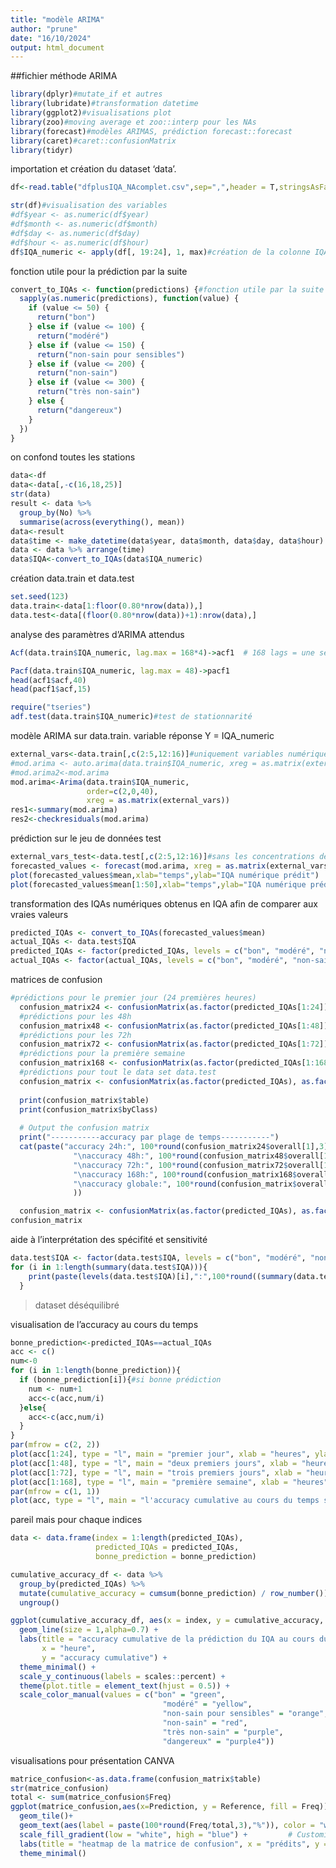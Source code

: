 ---
title: "modèle ARIMA"
author: "prune"
date: "16/10/2024"
output: html_document
---

##fichier méthode ARIMA

```{r}
library(dplyr)#mutate_if et autres
library(lubridate)#transformation datetime
library(ggplot2)#visualisations plot
library(zoo)#moving average et zoo::interp pour les NAs
library(forecast)#modèles ARIMAS, prédiction forecast::forecast
library(caret)#caret::confusionMatrix
library(tidyr)
```

importation et création du dataset 'data'.
```{r}
df<-read.table("dfplusIQA_NAcomplet.csv",sep=",",header = T,stringsAsFactors = T)#nom du fichier avec NAs imputés, toutes colonnes créées| s'assurer que le jeu de données s'appelle df

str(df)#visualisation des variables
#df$year <- as.numeric(df$year)
#df$month <- as.numeric(df$month)
#df$day <- as.numeric(df$day)
#df$hour <- as.numeric(df$hour)
df$IQA_numeric <- apply(df[, 19:24], 1, max)#création de la colonne IQA_numeric à partir des IQA individuelles
```

fonction utile pour la prédiction par la suite
```{r}
convert_to_IQAs <- function(predictions) {#fonction utile par la suite
  sapply(as.numeric(predictions), function(value) {
    if (value <= 50) {
      return("bon")
    } else if (value <= 100) {
      return("modéré")
    } else if (value <= 150) {
      return("non-sain pour sensibles")
    } else if (value <= 200) {
      return("non-sain")
    } else if (value <= 300) {
      return("très non-sain")
    } else {
      return("dangereux")
    }
  })
}
```

on confond toutes les stations
```{r}
data<-df
data<-data[,-c(16,18,25)]
str(data)
result <- data %>%
  group_by(No) %>%                        
  summarise(across(everything(), mean))    
data<-result
data$time <- make_datetime(data$year, data$month, data$day, data$hour)
data <- data %>% arrange(time)
data$IQA<-convert_to_IQAs(data$IQA_numeric)
```

création data.train et data.test
```{r}
set.seed(123)
data.train<-data[1:floor(0.80*nrow(data)),]
data.test<-data[(floor(0.80*nrow(data))+1):nrow(data),]
```

analyse des paramètres d'ARIMA attendus
```{r}
Acf(data.train$IQA_numeric, lag.max = 168*4)->acf1  # 168 lags = une semaine 

Pacf(data.train$IQA_numeric, lag.max = 48)->pacf1
head(acf1$acf,40)
head(pacf1$acf,15)

require("tseries")
adf.test(data.train$IQA_numeric)#test de stationnarité

```

modèle ARIMA sur data.train. variable réponse Y = IQA_numeric
```{r}
external_vars<-data.train[,c(2:5,12:16)]#uniquement variables numériques (!colonne 16)
#mod.arima <- auto.arima(data.train$IQA_numeric, xreg = as.matrix(external_vars))
#mod.arima2<-mod.arima
mod.arima<-Arima(data.train$IQA_numeric,
                 order=c(2,0,40),
                 xreg = as.matrix(external_vars))
res1<-summary(mod.arima)
res2<-checkresiduals(mod.arima)
```

prédiction sur le jeu de données test
```{r}
external_vars_test<-data.test[,c(2:5,12:16)]#sans les concentrations de polluants
forecasted_values <- forecast(mod.arima, xreg = as.matrix(external_vars_test))
plot(forecasted_values$mean,xlab="temps",ylab="IQA numérique prédit")
plot(forecasted_values$mean[1:50],xlab="temps",ylab="IQA numérique prédit")
```
transformation des IQAs numériques obtenus en IQA afin de comparer aux vraies valeurs
```{r}
predicted_IQAs <- convert_to_IQAs(forecasted_values$mean)
actual_IQAs <- data.test$IQA
predicted_IQAs <- factor(predicted_IQAs, levels = c("bon", "modéré", "non-sain pour sensibles", "non-sain", "très non-sain", "dangereux"))
actual_IQAs <- factor(actual_IQAs, levels = c("bon", "modéré", "non-sain pour sensibles", "non-sain", "très non-sain", "dangereux"))
```

matrices de confusion
```{r, warning=FALSE}
#prédictions pour le premier jour (24 premières heures)
  confusion_matrix24 <- confusionMatrix(as.factor(predicted_IQAs[1:24]), as.factor(actual_IQAs[1:24]))
  #prédictions pour les 48h
  confusion_matrix48 <- confusionMatrix(as.factor(predicted_IQAs[1:48]), as.factor(actual_IQAs[1:48]))
  #prédictions pour les 72h
  confusion_matrix72 <- confusionMatrix(as.factor(predicted_IQAs[1:72]), as.factor(actual_IQAs[1:72]))
  #prédictions pour la première semaine
  confusion_matrix168 <- confusionMatrix(as.factor(predicted_IQAs[1:168]), as.factor(actual_IQAs[1:168]))
  #prédictions pour tout le data set data.test
  confusion_matrix <- confusionMatrix(as.factor(predicted_IQAs), as.factor(actual_IQAs))
  
  print(confusion_matrix$table)
  print(confusion_matrix$byClass)
  
  # Output the confusion matrix
  print("-----------accuracy par plage de temps-----------")
  cat(paste("accuracy 24h:", 100*round(confusion_matrix24$overall[1],3),"%",
              "\naccuracy 48h:", 100*round(confusion_matrix48$overall[1],3),"%",
              "\naccuracy 72h:", 100*round(confusion_matrix72$overall[1],3),"%",
              "\naccuracy 168h:", 100*round(confusion_matrix168$overall[1],3),"%",
              "\naccuracy globale:", 100*round(confusion_matrix$overall[1],3),"%"
              ))
```
```{r}
  confusion_matrix <- confusionMatrix(as.factor(predicted_IQAs), as.factor(actual_IQAs),mod="prec_recall")
confusion_matrix
```

aide à l'interprétation des spécifité et sensitivité
```{r}
data.test$IQA <- factor(data.test$IQA, levels = c("bon", "modéré", "non-sain pour sensibles", "non-sain", "très non-sain", "dangereux"))
for (i in 1:length(summary(data.test$IQA))){
    print(paste(levels(data.test$IQA)[i],":",100*round((summary(data.test$IQA)[i]/length(data.test$IQA)),2),"%"))
  }
```
>dataset déséquilibré

visualisation de l'accuracy au cours du temps
```{r}
bonne_prediction<-predicted_IQAs==actual_IQAs
acc <- c()
num<-0
for (i in 1:length(bonne_prediction)){
  if (bonne_prediction[i]){#si bonne prédiction
    num <- num+1
    acc<-c(acc,num/i)
  }else{
    acc<-c(acc,num/i)
  }
}
par(mfrow = c(2, 2))
plot(acc[1:24], type = "l", main = "premier jour", xlab = "heures", ylab = "accuracy")
plot(acc[1:48], type = "l", main = "deux premiers jours", xlab = "heures", ylab = "accuracy")
plot(acc[1:72], type = "l", main = "trois premiers jours", xlab = "heures", ylab = "accuracy")
plot(acc[1:168], type = "l", main = "première semaine", xlab = "heures", ylab = "accuracy")
par(mfrow = c(1, 1))
plot(acc, type = "l", main = "l'accuracy cumulative au cours du temps sur tout le dataset data.test", xlab = "heures", ylab = "accuracy")
```
pareil mais pour chaque indices
```{r}
data <- data.frame(index = 1:length(predicted_IQAs), 
                   predicted_IQAs = predicted_IQAs, 
                   bonne_prediction = bonne_prediction)

cumulative_accuracy_df <- data %>%
  group_by(predicted_IQAs) %>%
  mutate(cumulative_accuracy = cumsum(bonne_prediction) / row_number()) %>%
  ungroup()

ggplot(cumulative_accuracy_df, aes(x = index, y = cumulative_accuracy, color = predicted_IQAs)) +
  geom_line(size = 1,alpha=0.7) + 
  labs(title = "accuracy cumulative de la prédiction du IQA au cours du temps par niveau",
       x = "heure",
       y = "accuracy cumulative") +
  theme_minimal() +
  scale_y_continuous(labels = scales::percent) + 
  theme(plot.title = element_text(hjust = 0.5)) +
  scale_color_manual(values = c("bon" = "green", 
                                  "modéré" = "yellow", 
                                  "non-sain pour sensibles" = "orange", 
                                  "non-sain" = "red", 
                                  "très non-sain" = "purple", 
                                  "dangereux" = "purple4"))
```

visualisations pour présentation CANVA
```{r}
matrice_confusion<-as.data.frame(confusion_matrix$table)
str(matrice_confusion)
total <- sum(matrice_confusion$Freq)
ggplot(matrice_confusion,aes(x=Prediction, y = Reference, fill = Freq))+
  geom_tile()+
  geom_text(aes(label = paste(100*round(Freq/total,3),"%")), color = "white", size = 3) +  # Add cell values
  scale_fill_gradient(low = "white", high = "blue") +         # Customize color gradient
  labs(title = "heatmap de la matrice de confusion", x = "prédits", y = "référence") +
  theme_minimal()
```